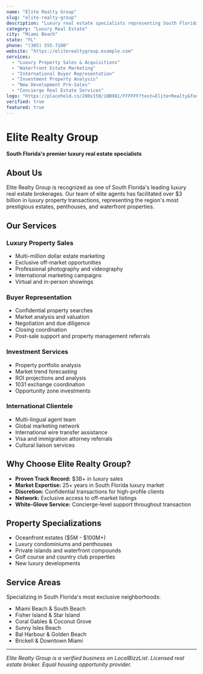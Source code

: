 ```yaml
---
name: "Elite Realty Group"
slug: "elite-realty-group"
description: "Luxury real estate specialists representing South Florida's most prestigious properties. Expert representation for buyers and sellers of high-end waterfront estates, penthouses, and luxury condominiums."
category: "Luxury Real Estate"
city: "Miami Beach"
state: "FL"
phone: "(305) 555-7100"
website: "https://eliterealtygroup.example.com"
services:
  - "Luxury Property Sales & Acquisitions"
  - "Waterfront Estate Marketing"
  - "International Buyer Representation"
  - "Investment Property Analysis"
  - "New Development Pre-Sales"
  - "Concierge Real Estate Services"
logo: "https://placehold.co/200x150/10B981/FFFFFF?text=Elite+Realty&font=roboto"
verified: true
featured: true
---
```


# Elite Realty Group

**South Florida's premier luxury real estate specialists**

## About Us

Elite Realty Group is recognized as one of South Florida's leading luxury real estate brokerages. Our team of elite agents has facilitated over $3 billion in luxury property transactions, representing the region's most prestigious estates, penthouses, and waterfront properties.

## Our Services

### Luxury Property Sales
- Multi-million dollar estate marketing
- Exclusive off-market opportunities
- Professional photography and videography
- International marketing campaigns
- Virtual and in-person showings

### Buyer Representation
- Confidential property searches
- Market analysis and valuation
- Negotiation and due diligence
- Closing coordination
- Post-sale support and property management referrals

### Investment Services
- Property portfolio analysis
- Market trend forecasting
- ROI projections and analysis
- 1031 exchange coordination
- Opportunity zone investments

### International Clientele
- Multi-lingual agent team
- Global marketing network
- International wire transfer assistance
- Visa and immigration attorney referrals
- Cultural liaison services

## Why Choose Elite Realty Group?

- **Proven Track Record:** $3B+ in luxury sales
- **Market Expertise:** 25+ years in South Florida luxury market
- **Discretion:** Confidential transactions for high-profile clients
- **Network:** Exclusive access to off-market listings
- **White-Glove Service:** Concierge-level support throughout transaction

## Property Specializations

- Oceanfront estates ($5M - $100M+)
- Luxury condominiums and penthouses
- Private islands and waterfront compounds
- Golf course and country club properties
- New luxury developments

## Service Areas

Specializing in South Florida's most exclusive neighborhoods:
- Miami Beach & South Beach
- Fisher Island & Star Island
- Coral Gables & Coconut Grove
- Sunny Isles Beach
- Bal Harbour & Golden Beach
- Brickell & Downtown Miami

---

*Elite Realty Group is a verified business on LocalBizzList. Licensed real estate broker. Equal housing opportunity provider.*